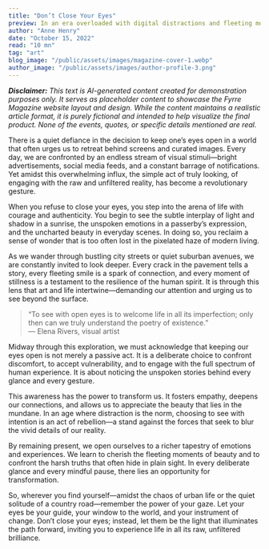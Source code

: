 ```yaml
---
title: "Don’t Close Your Eyes"
preview: In an era overloaded with digital distractions and fleeting moments, “Don’t Close Your Eyes” is a call to awaken your senses and fully engage with the world around you. This piece invites you on a journey of mindful observation, urging you to resist the temptation to look away and instead embrace both the beauty and the pain that life offers. Experience an immersive narrative that explores how genuine sight can become an act of rebellion and renewal in our modern age.
author: "Anne Henry"
date: "October 15, 2022"
read: "10 mn"
tag: "art"
blog_image: "/public/assets/images/magazine-cover-1.webp"
author_image: "/public/assets/images/author-profile-3.png"
---
```


_**Disclaimer:** This text is AI-generated content created for demonstration purposes only. It serves as placeholder content to showcase the Fyrre Magazine website layout and design. While the content maintains a realistic article format, it is purely fictional and intended to help visualize the final product. None of the events, quotes, or specific details mentioned are real._

There is a quiet defiance in the decision to keep one’s eyes open in a world that often urges us to retreat behind screens and curated images. Every day, we are confronted by an endless stream of visual stimuli—bright advertisements, social media feeds, and a constant barrage of notifications. Yet amidst this overwhelming influx, the simple act of truly looking, of engaging with the raw and unfiltered reality, has become a revolutionary gesture.

When you refuse to close your eyes, you step into the arena of life with courage and authenticity. You begin to see the subtle interplay of light and shadow in a sunrise, the unspoken emotions in a passerby’s expression, and the uncharted beauty in everyday scenes. In doing so, you reclaim a sense of wonder that is too often lost in the pixelated haze of modern living.

As we wander through bustling city streets or quiet suburban avenues, we are constantly invited to look deeper. Every crack in the pavement tells a story, every fleeting smile is a spark of connection, and every moment of stillness is a testament to the resilience of the human spirit. It is through this lens that art and life intertwine—demanding our attention and urging us to see beyond the surface.

> “To see with open eyes is to welcome life in all its imperfection; only then can we truly understand the poetry of existence.”  
> — Elena Rivers, visual artist

Midway through this exploration, we must acknowledge that keeping our eyes open is not merely a passive act. It is a deliberate choice to confront discomfort, to accept vulnerability, and to engage with the full spectrum of human experience. It is about noticing the unspoken stories behind every glance and every gesture.

This awareness has the power to transform us. It fosters empathy, deepens our connections, and allows us to appreciate the beauty that lies in the mundane. In an age where distraction is the norm, choosing to see with intention is an act of rebellion—a stand against the forces that seek to blur the vivid details of our reality.

By remaining present, we open ourselves to a richer tapestry of emotions and experiences. We learn to cherish the fleeting moments of beauty and to confront the harsh truths that often hide in plain sight. In every deliberate glance and every mindful pause, there lies an opportunity for transformation.

So, wherever you find yourself—amidst the chaos of urban life or the quiet solitude of a country road—remember the power of your gaze. Let your eyes be your guide, your window to the world, and your instrument of change. Don’t close your eyes; instead, let them be the light that illuminates the path forward, inviting you to experience life in all its raw, unfiltered brilliance.
